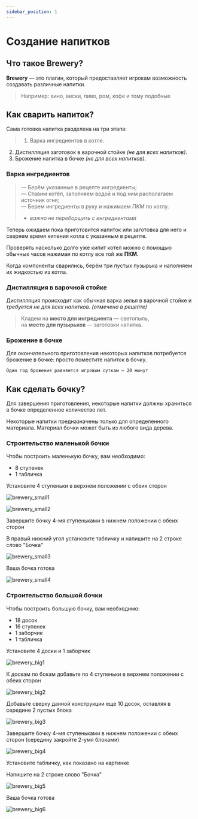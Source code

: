---
sidebar_position: 1
---

# Создание напитков

## **Что такое Brewery?**

**Brewery** — это плагин, который предоставляет игрокам возможность создавать различные напитки.
> Например: вино, виски, пиво, ром, кофе и тому подобные

## **Как сварить напиток?**

Сама готовка напитка разделена на три этапа:

>  1. Варка ингредиентов в котле.
2. Дистилляция заготовок в варочной стойке *(не для всех напитков)*.
3. Брожение напитка в бочке *(не для всех напитков)*.

### **Варка ингредиентов**

> — Берём указанные в рецепте ингредиенты;    
— Ставим котёл, заполняем водой и под ним располагаем источник огня;   
— Берем ингредиенты в руку и нажимаем *ПКМ* по котлу.   
> - *важно не переборщить с ингредиентами*

Теперь ожидаем пока приготовится напиток или заготовка для него и сверяем время кипения котла с указанным в рецепте.

Проверять насколько долго уже кипит котел можно с помощью обычных часов нажимая по котлу все той же **ПКМ**.

Когда компоненты сварились, берём три пустых пузырька
и наполняем их жидкостью из котла.

### **Дистилляция в варочной стойке**

Дистилляция происходит как обычная варка зелья в варочной стойке и *требуется не для всех напитков*. *(отмечено в рецепте)*

> Кладем на **место для ингредиента** — светопыль,   
на **место для пузырьков** — заготовки напитка.

### **Брожение в бочке**

Для окончательного приготовления некоторых напитков потребуется брожение в бочке: просто поместите напиток в бочку.

    Один год брожения равняется игровым суткам — 20 минут

## **Как сделать бочку?**

Для завершения приготовления, некоторые напитки должны храниться в бочке определенное количество лет.

Некоторые напитки предназначены только для определенного материала. Материал бочки может быть из любого вида дерева.

### **Строительство маленькой бочки**

Чтобы построить маленькую бочку, вам необходимо:

- 8 ступенек
- 1 табличка

Установите 4 ступеньки в верхнем положении с обеих сторон

![brewery_small1](/features/brewery_small1.avif)

![brewery_small2](/features/brewery_small2.avif)

Завершите бочку 4-мя ступеньками в нижнем положении с обеих сторон

В правый нижний угол установите табличку и напишите на 2 строке слово "Бочка"

![brewery_small3](/features/brewery_small3.avif)

Ваша бочка готова

![brewery_small4](/features/brewery_small4.avif)

### **Строительство большой бочки**

Чтобы построить большую бочку, вам необходимо:

- 18 досок
- 16 ступенек
- 1 заборчик
- 1 табличка

Установите 4 доски и 1 заборчик

![brewery_big1](/features/brewery_big1.avif)

К доскам по бокам добавьте по 4 ступеньки в верхнем положении с обеих сторон

![brewery_big2](/features/brewery_big2.avif)

Добавьте сверху данной конструкции еще 10 досок, оставляя в середине 2 пустых блока

![brewery_big3](/features/brewery_big3.avif)

Завершите бочку 4-мя ступеньками в нижнем положении с обеих сторон (середину закройте 2-умя блоками)

![brewery_big4](/features/brewery_big4.avif)

Установите табличку, как показано на картинке

Напишите на 2 строке слово "Бочка"

![brewery_big5](/features/brewery_big5.avif)

Ваша бочка готова

![brewery_big6](/features/brewery_big6.avif)
